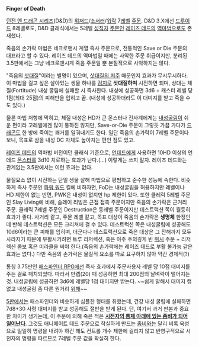 '''Finger of Death'''

[[던전 앤 드래곤 시리즈]](D&D)의 [[위저드(던전 앤 드래곤 시리즈)|위저드]]/[[소서러(던전 앤 드래곤 시리즈)|소서러]]/[[워락(던전 앤 드래곤 시리즈)|워락]] 7[[레벨]] [[던전 앤 드래곤 시리즈/마법|주문]]. D&D 3.X에선 [[드루이드(던전 앤 드래곤 시리즈)|드루이드]] 8레벨로도, D&D 클래식에서는 5레벨 [[클레릭(던전 앤 드래곤 시리즈)|성직자]] [[주문]]인 [[레이즈 데드]]의 [[역마법]]으로도 존재했다.

죽음의 손가락 마법은 네크로맨시 계열 즉사 주문으로, 전통적인 Save or Die 주문의 대표라고 할 수 있다. 레이즈 데드의 역마법일 때에는 사악한 주문 취급이지만, 분리된 3.5판에서는 그냥 네크로맨시계 죽음 주문일 뿐 본질적으로 사악하지는 않다.

"죽음의 [[삿대질]]"이라는 별명이 있으며, [[삿대질의 저주]] 때문인지 효과가 무시무시하다. 이 마법을 걸고 싶은 살아있는 생물 하나를 [[검지]]로 '''삿대질하며''' 시전하면 되며, 상대는 체질(Fortitude) 내성 굴림에 실패할 시 즉사한다. 내성에 성공하면 3d6 + 캐스터 레벨 당 1점(최대 25점)의 피해만을 입히고 끝. (내성에 성공하더라도 이 대미지를 받고 죽을 수도 있다.)

물론 마법 저항에 막히고, 체질 내성은 HD가 큰 몬스터나 전사계에게는 [[내성굴림]]이 쉬운 편이라 고레벨에겐 많이 통하진 않지만, Save-or-Die 주문이 그렇듯 가끔 가다가 [[드래곤(던전 앤 드래곤 시리즈)|드래곤]]도 한 방에 죽이는 쾌거를 일궈내기도 한다. 일단 죽음의 손가락이 7레벨 주문이다보니, 목표로 삼을 내성 DC 자체도 높아지는 편인 점도 있고.

[[레이즈 데드]]의 역마법 버전이던 클래식 기준으로, [[언데드]]에게 사용하면 10HD 이상의 언데드 [[몬스터]]를 3d10 치료하는 효과가 난다.(…) 이렇게는 쓰지 말자. 레이즈 데드와는 관계없는 3.5판에서는 이런 효과는 없다.

물질요소 없이 시전하는 단일 생물 살해 마법으로 평범하고 준수한 성능에 속한다.
비슷하게 즉사 주문인 [[파워 워드]] 킬에 비하자면, FoD는 내성굴림을 허용하지만 레벨이나 HD 제한이 없는 반면, PWK은 내성이 없지만 hp 제한이 있다.
또한 클레릭 5레벨 주문인 Slay Living에 비해, 슬레이 리빙은 근접 접촉 주문이지만 죽음의 손가락은 근거리 주문.
클레릭 7레벨 주문인 Destruction은 동레벨 주문이지만 데스트럭션 쪽이 월등히 효과가 좋다. 사거리 같고, 주문 레벨 같고, 목표 대상이 죽음의 손가락은 '''생명체''' 한정인데 반해 데스트럭션은 모든 크리쳐에 걸 수 있다. 데스트럭션 쪽은 내성굴림에 성공해도 10d6이라는 큰 피해를 입히며, 더군다나 데스트럭션으로 죽은 대상은 그 잔해까지 모두 사라지기 때문에 부활시키려면 트루 리저렉션, 혹은 아주 주의깊게 빈 [[위시]] 주문 + 리저렉션 콤보 혹은 미라클을 써야 한다.(죽음의 손가락에는 레이즈 데드로 부활 불가능 같은 효과는 없다.) 다만 죽음의 손가락은 물질적 요소를 따로 요구하지 않아 약간 경제적(?)

통칭 3.75판인 [[패스파인더 RPG]]에선 즉사 효과에서 주문사용자 레벨 당 10점 대미지를 주는 걸로 패치되었다. 따라서 만렙(20) 때 성공하면 최대 200점의 날벼락이 떨어지는 것. 내성굴림에 성공하면 3d6에 레벨당 1점 대미지만 받는다. ~~쉽게 말해서 대미지 캡없고 내성굴림 좀 다른 원거리 [[위해]]~~

[[Dungeons & Dragons 5th|5판]]에서는 패스파인더와 비슷하게 심플한 형태를 취했는데, 건강 내성 굴림에 실패하면 7d8+30 사령 대미지를 받고 성공해도 절반을 받게 된다. 단, 여기서 과거 판본과 중요한 차이가 생기는데, 이 주문에 의해 죽은 적은 '''[[애니메이트 데드|시전자의 통제 아래에 있는 좀비가 되어 일어난다]]'''. 그것도 애니메이트 데드 주문으로 착실하게 만드는 [[좀비]]와는 달리 비록 육성으로 일일히 명령을 내려야 하긴 해도 컨트롤 개수 제한에 걸리지 않고 반영구적으로 시전자의 명령을 따르므로 7레벨 주문 값을 확실히 한다.
